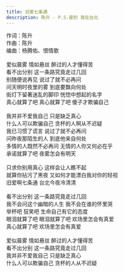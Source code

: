 ```yaml
---
title: 旧爱七条通
description: 陈升 - P.S.是的 我在台北
---
```


作词：陈升<br />作曲：陈升<br />编曲：杨腾佑、恨情歌<br /><br />爱似晨雾 情如悬丝 醉过的人才懂得苦<br />看不出分别 这一条路究竟走过几回<br />别随便说再见 说过了就不必再问<br />问天明时夜里的雾 到底要飘向何处<br />街灯下留著迷乱的脚印 恍惚中想起的名字<br />真心就算了吧 真心就算了吧 傻子才欺骗自己<br /><br />我并非不爱我自己 只是缺乏真心<br />什么人可以欺骗自己 贪杯的人啊从不迟疑<br />我已习惯了谎言 说过了就不必再问<br />问昨夜那陌生的人 到底他来自何处<br />多情的人既然不必再问 无情的人你又何必在乎<br />承诺就算了吧 夜雾怎会有明天<br /><br />只求你别用真心 这样会让人瞧不起<br />就算你拈污了黑夜 又如何才能漂白我对你的轻视<br />旧爱啊七条通 台北今夜冷清清<br /><br />看不出分别 这一条路究竟走过几回<br />我不会问这个幽暗的人生 我不会在谁的怀里哭<br />举杯吧 狂笑吧 生命自己有它的态度<br />眼泪就算了吧 眼泪就算了吧 欢场里怎会有真爱<br />真心就算了吧 欢场里怎会有真爱<br /><br />爱似晨雾 情如悬丝 醉过的人才懂得苦<br />看不出分别 这一条路究竟走过几回<br />我并非不爱我自己 只是缺乏真心<br />什么人可以欺骗自己 贪杯的人从不迟疑